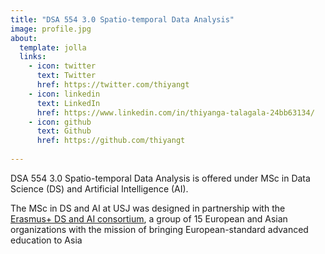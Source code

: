```yaml
---
title: "DSA 554 3.0 Spatio-temporal Data Analysis"
image: profile.jpg
about:
  template: jolla
  links:
    - icon: twitter
      text: Twitter
      href: https://twitter.com/thiyangt
    - icon: linkedin
      text: LinkedIn
      href: https://www.linkedin.com/in/thiyanga-talagala-24bb63134/
    - icon: github
      text: Github
      href: https://github.com/thiyangt
      
---
```


DSA 554 3.0 Spatio-temporal Data Analysis is offered under MSc in Data Science (DS) and Artificial Intelligence (AI).

The MSc in DS and AI at USJ was designed in partnership with the [Erasmus+ DS and AI consortium](https://dsai-project.eu/site/), a group of 15 European and Asian organizations with the mission of bringing European-standard advanced education to Asia


